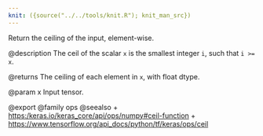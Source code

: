 ```yaml
---
knit: ({source("../../tools/knit.R"); knit_man_src})
---
```

Return the ceiling of the input, element-wise.

@description
The ceil of the scalar `x` is the smallest integer `i`, such that
`i >= x`.

@returns
    The ceiling of each element in `x`, with float dtype.

@param x Input tensor.

@export
@family ops
@seealso
+ <https:/keras.io/keras_core/api/ops/numpy#ceil-function>
+ <https://www.tensorflow.org/api_docs/python/tf/keras/ops/ceil>
